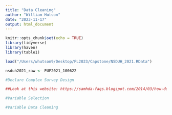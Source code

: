 ```yaml
---
title: "Data Cleaning"
author: "William Hutson"
date: "2023-11-17"
output: html_document
---
```


```r
knitr::opts_chunk$set(echo = TRUE)
library(tidyverse)
library(haven)
library(table1)
```


```r
load("/Users/whutson9/Desktop/FL2023/Capstone/NSDUH_2021.RData")

nsduh2021_raw <- PUF2021_100622 
```

```r
#Declare Complex Survey Design 

##Look at this website: https://samhda-faqs.blogspot.com/2014/03/how-do-i-account-complex-sampling.html 

#Variable Selection 

#Variable Data Cleaning 
```

